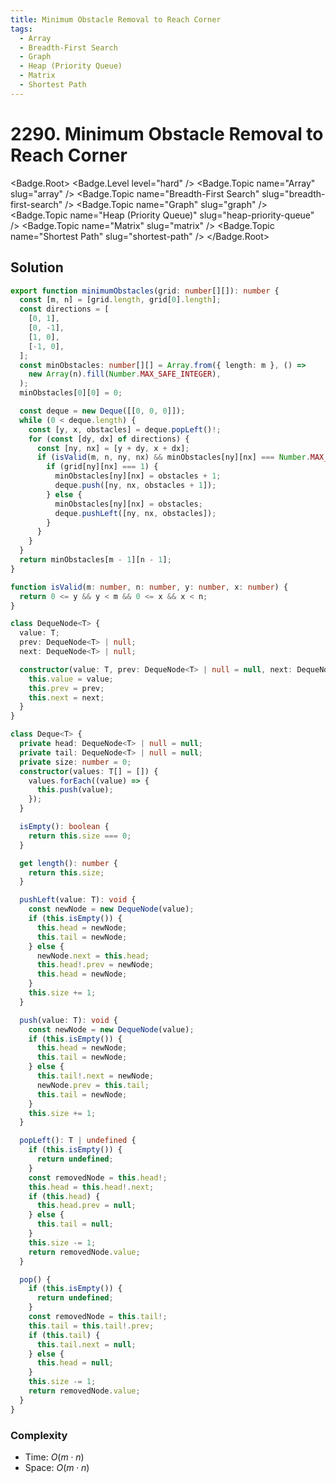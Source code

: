 ```yaml
---
title: Minimum Obstacle Removal to Reach Corner
tags:
  - Array
  - Breadth-First Search
  - Graph
  - Heap (Priority Queue)
  - Matrix
  - Shortest Path
---
```


# 2290. Minimum Obstacle Removal to Reach Corner

<Badge.Root>
  <Badge.Level level="hard" />
  <Badge.Topic name="Array" slug="array" />
  <Badge.Topic name="Breadth-First Search" slug="breadth-first-search" />
  <Badge.Topic name="Graph" slug="graph" />
  <Badge.Topic name="Heap (Priority Queue)" slug="heap-priority-queue" />
  <Badge.Topic name="Matrix" slug="matrix" />
  <Badge.Topic name="Shortest Path" slug="shortest-path" />
</Badge.Root>

## Solution

```typescript filename="solution.ts" copy
export function minimumObstacles(grid: number[][]): number {
  const [m, n] = [grid.length, grid[0].length];
  const directions = [
    [0, 1],
    [0, -1],
    [1, 0],
    [-1, 0],
  ];
  const minObstacles: number[][] = Array.from({ length: m }, () =>
    new Array(n).fill(Number.MAX_SAFE_INTEGER),
  );
  minObstacles[0][0] = 0;

  const deque = new Deque([[0, 0, 0]]);
  while (0 < deque.length) {
    const [y, x, obstacles] = deque.popLeft()!;
    for (const [dy, dx] of directions) {
      const [ny, nx] = [y + dy, x + dx];
      if (isValid(m, n, ny, nx) && minObstacles[ny][nx] === Number.MAX_SAFE_INTEGER) {
        if (grid[ny][nx] === 1) {
          minObstacles[ny][nx] = obstacles + 1;
          deque.push([ny, nx, obstacles + 1]);
        } else {
          minObstacles[ny][nx] = obstacles;
          deque.pushLeft([ny, nx, obstacles]);
        }
      }
    }
  }
  return minObstacles[m - 1][n - 1];
}

function isValid(m: number, n: number, y: number, x: number) {
  return 0 <= y && y < m && 0 <= x && x < n;
}

class DequeNode<T> {
  value: T;
  prev: DequeNode<T> | null;
  next: DequeNode<T> | null;

  constructor(value: T, prev: DequeNode<T> | null = null, next: DequeNode<T> | null = null) {
    this.value = value;
    this.prev = prev;
    this.next = next;
  }
}

class Deque<T> {
  private head: DequeNode<T> | null = null;
  private tail: DequeNode<T> | null = null;
  private size: number = 0;
  constructor(values: T[] = []) {
    values.forEach((value) => {
      this.push(value);
    });
  }

  isEmpty(): boolean {
    return this.size === 0;
  }

  get length(): number {
    return this.size;
  }

  pushLeft(value: T): void {
    const newNode = new DequeNode(value);
    if (this.isEmpty()) {
      this.head = newNode;
      this.tail = newNode;
    } else {
      newNode.next = this.head;
      this.head!.prev = newNode;
      this.head = newNode;
    }
    this.size += 1;
  }

  push(value: T): void {
    const newNode = new DequeNode(value);
    if (this.isEmpty()) {
      this.head = newNode;
      this.tail = newNode;
    } else {
      this.tail!.next = newNode;
      newNode.prev = this.tail;
      this.tail = newNode;
    }
    this.size += 1;
  }

  popLeft(): T | undefined {
    if (this.isEmpty()) {
      return undefined;
    }
    const removedNode = this.head!;
    this.head = this.head!.next;
    if (this.head) {
      this.head.prev = null;
    } else {
      this.tail = null;
    }
    this.size -= 1;
    return removedNode.value;
  }

  pop() {
    if (this.isEmpty()) {
      return undefined;
    }
    const removedNode = this.tail!;
    this.tail = this.tail!.prev;
    if (this.tail) {
      this.tail.next = null;
    } else {
      this.head = null;
    }
    this.size -= 1;
    return removedNode.value;
  }
}
```

### Complexity

- Time: $O(m \cdot n)$
- Space: $O(m \cdot n)$

<ProblemLink
  codingSite="leetcode"
  href="https://leetcode.com/problems/minimum-obstacle-removal-to-reach-corner"
  title="Minimum Obstacle Removal to Reach Corner"
/>
